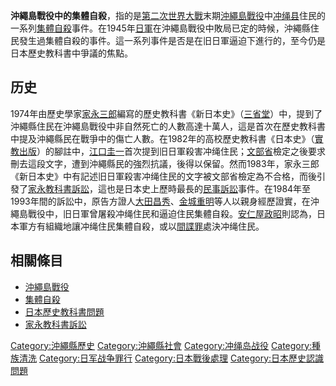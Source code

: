 {{Unreferenced|time=2016-04-10T19:50:47+00:00}}
'''沖繩島戰役中的集體自殺'''，指的是[[第二次世界大戰|第二次世界大戰]]末期[[沖繩島戰役|沖繩島戰役]]中[[冲绳县|冲绳县]]住民的一系列[[集體自殺|集體自殺]]事件。在1945年[[日軍|日軍]]在沖繩島戰役中敗局已定的時候，沖繩縣住民發生過集體自殺的事件。這一系列事件是否是在旧日軍逼迫下進行的，至今仍是日本歷史教科書中爭議的焦點。

==历史==
1974年由歷史學家[[家永三郎|家永三郎]]編寫的歷史教科書《新日本史》（[[三省堂|三省堂]]）中，提到了沖繩縣住民在沖繩島戰役中非自然死亡的人數高達十萬人，這是首次在歷史教科書中提及沖繩縣民在戰爭中的傷亡人數。在1982年的高校歷史教科書《日本史》（[[實教出版|實教出版]]）的腳註中，[[江口圭一|江口圭一]]首次提到旧日軍殺害冲绳住民；[[文部省|文部省]]檢定之後要求刪去這段文字，遭到沖繩縣民的強烈抗議，後得以保留。然而1983年，家永三郎《新日本史》中有記述旧日軍殺害冲绳住民的文字被文部省檢定為不合格，而後引發了[[家永教科書訴訟|家永教科書訴訟]]，這也是日本史上歷時最長的[[民事訴訟|民事訴訟]]事件。在1984年至1993年間的訴訟中，原告方證人[[大田昌秀|大田昌秀]]、[[金城重明|金城重明]]等人以親身經歷證實，在沖繩島戰役中，旧日軍曾屠殺冲绳住民和逼迫住民集體自殺。[[安仁屋政昭|安仁屋政昭]]則認為，日本軍方有組織地讓冲绳住民集體自殺，或以[[間諜罪|間諜罪]]處決冲绳住民。

==相關條目==
*[[沖繩島戰役|沖繩島戰役]]
*[[集體自殺|集體自殺]]
*[[日本歷史教科書問題|日本歷史教科書問題]]
*[[家永教科書訴訟|家永教科書訴訟]]

[[Category:沖繩縣歷史|Category:沖繩縣歷史]]
[[Category:沖繩縣社會|Category:沖繩縣社會]]
[[Category:冲绳岛战役|Category:冲绳岛战役]]
[[Category:種族清洗|Category:種族清洗]]
[[Category:日军战争罪行|Category:日军战争罪行]]
[[Category:日本戰後處理|Category:日本戰後處理]]
[[Category:日本歷史認識問題|Category:日本歷史認識問題]]